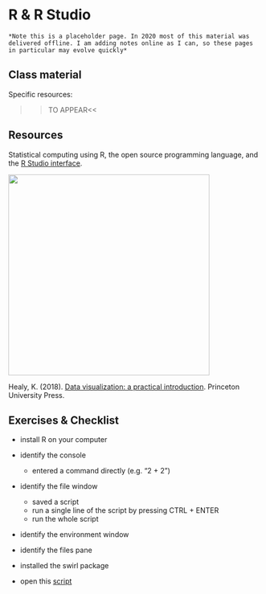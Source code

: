 # R & R Studio

```block
*Note this is a placeholder page. In 2020 most of this material was delivered offline. I am adding notes online as I can, so these pages in particular may evolve quickly*
```

## Class material

Specific resources:
  
  >>TO APPEAR<<
  
<!--
Slides from this class are on the google drive: [slides format](), [pdf format]().

Please note, most of this class was taught in workshop format, so there aren't many slides.
 -->

  
## Resources

  Statistical computing using R, the open source programming language, and the [R Studio interface](https://rstudio.com/).

<img src="images/dv-cover-pupress.jpeg" style="width: 400px; float: center;">

Healy, K. (2018). [Data visualization: a practical introduction](https://socviz.co/). Princeton University Press.




## Exercises & Checklist

* install R on your computer

* identify the console
  * entered a command directly (e.g. "2 + 2")

* identify the file window
  * saved a script
  * run a single line of the script by pressing CTRL + ENTER
  * run the whole script

* identify the environment window

* identify the files pane

* installed the swirl package

* open this [script](https://tomstafford.github.io/psy6422/static/class2.R) 